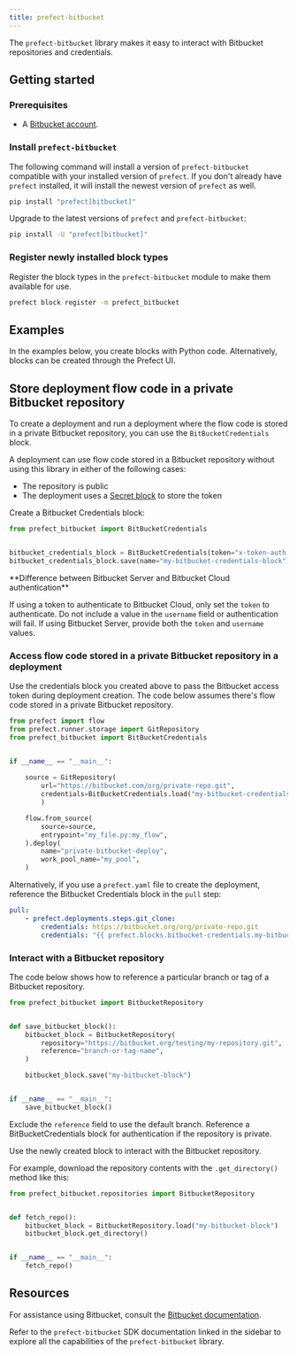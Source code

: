 ```yaml
---
title: prefect-bitbucket
---
```


The `prefect-bitbucket` library makes it easy to interact with Bitbucket repositories and credentials.

## Getting started

### Prerequisites

- A [Bitbucket account](https://bitbucket.org/product).

### Install `prefect-bitbucket`

The following command will install a version of `prefect-bitbucket` compatible with your installed version of `prefect`.
If you don't already have `prefect` installed, it will install the newest version of `prefect` as well.

```bash
pip install "prefect[bitbucket]"
```

Upgrade to the latest versions of `prefect` and `prefect-bitbucket`:

```bash
pip install -U "prefect[bitbucket]"
```

### Register newly installed block types

Register the block types in the `prefect-bitbucket` module to make them available for use.

```bash
prefect block register -m prefect_bitbucket
```

## Examples

In the examples below, you create blocks with Python code.
Alternatively, blocks can be created through the Prefect UI.

## Store deployment flow code in a private Bitbucket repository

To create a deployment and run a deployment where the flow code is stored in a private Bitbucket repository, you can use the `BitBucketCredentials` block.

A deployment can use flow code stored in a Bitbucket repository without using this library in either of the following cases:

- The repository is public
- The deployment uses a [Secret block](/v3/develop/secrets) to store the token

Create a Bitbucket Credentials block:

```python
from prefect_bitbucket import BitBucketCredentials


bitbucket_credentials_block = BitBucketCredentials(token="x-token-auth:my-token")
bitbucket_credentials_block.save(name="my-bitbucket-credentials-block")
```

<Info>
**Difference between Bitbucket Server and Bitbucket Cloud authentication**

If using a token to authenticate to Bitbucket Cloud, only set the `token` to authenticate. Do not include a value in the `username` field or authentication will fail. If using Bitbucket Server, provide both the `token` and `username` values.
</Info>

### Access flow code stored in a private Bitbucket repository in a deployment

Use the credentials block you created above to pass the Bitbucket access token during deployment creation. The code below assumes there's flow code stored in a private Bitbucket repository.

```python
from prefect import flow
from prefect.runner.storage import GitRepository
from prefect_bitbucket import BitBucketCredentials


if __name__ == "__main__":
    
    source = GitRepository(
        url="https://bitbucket.com/org/private-repo.git",
        credentials=BitBucketCredentials.load("my-bitbucket-credentials-block")
        )

    flow.from_source(
        source=source,
        entrypoint="my_file.py:my_flow",
    ).deploy(
        name="private-bitbucket-deploy",
        work_pool_name="my_pool",
    )
```

Alternatively, if you use a `prefect.yaml` file to create the deployment, reference the Bitbucket Credentials block in the `pull` step:

```yaml
pull:
    - prefect.deployments.steps.git_clone:
        credentials: https://bitbucket.org/org/private-repo.git
        credentials: "{{ prefect.blocks.bitbucket-credentials.my-bitbucket-credentials-block }}"
```

### Interact with a Bitbucket repository

The code below shows how to reference a particular branch or tag of a Bitbucket repository.

```python
from prefect_bitbucket import BitbucketRepository


def save_bitbucket_block():
    bitbucket_block = BitbucketRepository(
        repository="https://bitbucket.org/testing/my-repository.git",
        reference="branch-or-tag-name",
    )

    bitbucket_block.save("my-bitbucket-block")


if __name__ == "__main__":
    save_bitbucket_block()
```

Exclude the `reference` field to use the default branch.
Reference a BitBucketCredentials block for authentication if the repository is private.

Use the newly created block to interact with the Bitbucket repository.

For example, download the repository contents with the `.get_directory()` method like this:

```python
from prefect_bitbucket.repositories import BitbucketRepository


def fetch_repo():
    bitbucket_block = BitbucketRepository.load("my-bitbucket-block")
    bitbucket_block.get_directory()


if __name__ == "__main__":
    fetch_repo()
```

## Resources

For assistance using Bitbucket, consult the [Bitbucket documentation](https://bitbucket.org/product/guides).

Refer to the `prefect-bitbucket` SDK documentation linked in the sidebar to explore all the capabilities of the `prefect-bitbucket` library.
